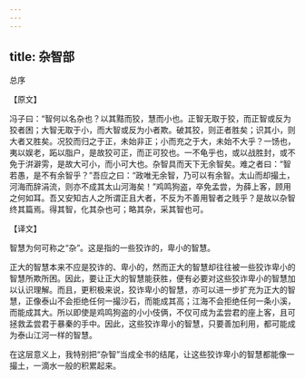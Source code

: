 ```yaml
---
---
---
```

title: 杂智部
---







总序


【原文】

冯子曰：“智何以名杂也？以其黠而狡，慧而小也。正智无取于狡，而正智或反为狡者困；大智无取于小，而大智或反为小者欺。破其狡，则正者胜矣；识其小，则大者又胜矣。况狡而归之于正，未始非正；小而充之于大，未始不大乎？一饧也，夷以娱老，跖以脂户，是故狡可正，而正可狡也。一不龟乎也，或以战胜封，或不免于洴澼雱，是故大可小，而小可大也。杂智具而天下无余智矣。难之者曰：“智若愚，是不有余智乎？”吾应之曰：“政唯无余智，乃可以有余智。太山而却撮土，河海而辞涓流，则亦不成其太山河海矣！”鸡鸣狗盗，卒免孟尝，为薛上客，顾用之何如耳。吾又安知古人之所谓正且大者，不反为不善用智者之贱乎？是故以杂智终其篇焉。得其智，化其杂也可；略其杂，采其智也可。

【译文】

智慧为何可称之“杂”。这是指的一些狡诈的，卑小的智慧。

正大的智慧本来不应是狡诈的、卑小的，然而正大的智慧却往往被一些狡诈卑小的智慧所欺所困。因此，要让正大的智慧能获胜，便有必要对这些狡诈卑小的智慧加以认识理解。而且，更积极来说，狡诈卑小的智慧，亦可以进一步扩充为正大的智慧，正像泰山不会拒绝任何一撮沙石，而能成其高；江海不会拒绝任何一条小溪，而能成其大。所以即使是鸡鸣狗盗的小小伎俩，不仅可成为孟尝君的座上客，且可拯救孟尝君于暴秦的手中。因此，这些狡诈卑小的智慧，只要善加利用，都可能成为泰山江河一样的智慧。

在这层意义上，我特别把“杂智”当成全书的结尾，让这些狡诈卑小的智慧都能像一撮土，一滴水一般的积累起来。